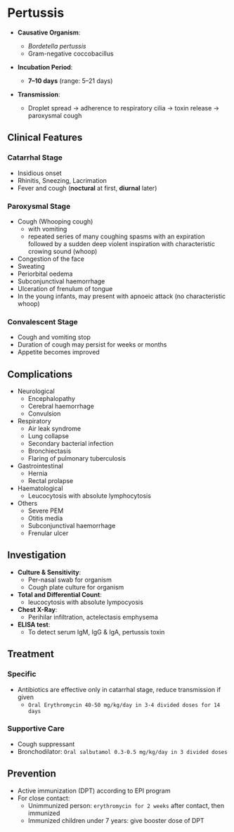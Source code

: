# Pertussis

- **Causative Organism**:

  - _Bordetella pertussis_
  - Gram-negative coccobacillus

- **Incubation Period**:

  - **7–10 days** (range: 5–21 days)

- **Transmission**:

  - Droplet spread → adherence to respiratory cilia → toxin release → paroxysmal cough

## Clinical Features

### Catarrhal Stage

- Insidious onset
- Rhinitis, Sneezing, Lacrimation
- Fever and cough (**noctural** at first, **diurnal** later)

### Paroxysmal Stage

- Cough (Whooping cough)
  - with vomiting
  - repeated series of many coughing spasms with an expiration followed by a sudden deep violent inspiration with characteristic crowing sound (whoop)
- Congestion of the face
- Sweating
- Periorbital oedema
- Subconjunctival haemorrhage
- Ulceration of frenulum of tongue
- In the young infants, may present with apnoeic attack (no characteristic whoop)

### Convalescent Stage

- Cough and vomiting stop
- Duration of cough may persist for weeks or months
- Appetite becomes improved

## Complications

- Neurological
  - Encephalopathy
  - Cerebral haemorrhage
  - Convulsion
- Respiratory
  - Air leak syndrome
  - Lung collapse
  - Secondary bacterial infection
  - Bronchiectasis
  - Flaring of pulmonary tuberculosis
- Gastrointestinal
  - Hernia
  - Rectal prolapse
- Haematological
  - Leucocytosis with absolute lymphocytosis
- Others
  - Severe PEM
  - Otitis media
  - Subconjunctival haemorrhage
  - Frenular ulcer

## Investigation

- **Culture & Sensitivity**:
  - Per-nasal swab for organism
  - Cough plate culture for organism
- **Total and Differential Count**:
  - leucocytosis with absolute lympocyosis
- **Chest X-Ray**:
  - Perihilar infiltration, actelectasis emphysema
- **ELISA test**:
  - To detect serum IgM, IgG & IgA, pertussis toxin

## Treatment

### Specific

- Antibiotics are effective only in catarrhal stage, reduce transmission if given
  - `Oral Erythromycin 40-50 mg/kg/day in 3-4 divided doses for 14 days`

### Supportive Care

- Cough suppressant
- Bronchodilator: `Oral salbutamol 0.3-0.5 mg/kg/day in 3 divided doses`

## Prevention

- Active immunization (DPT) according to EPI program
- For close contact:
  - Unimmunized person: `erythromycin for 2 weeks` after contact, then immunized
  - Immunized children under 7 years: give booster dose of DPT
